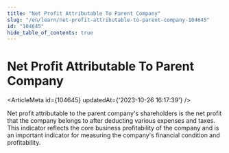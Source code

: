 ```yaml
---
title: "Net Profit Attributable To Parent Company"
slug: "/en/learn/net-profit-attributable-to-parent-company-104645"
id: "104645"
hide_table_of_contents: true
---
```



# Net Profit Attributable To Parent Company

<ArticleMeta id={104645} updatedAt={'2023-10-26 16:17:39'} />
<div className='border-solid border-b border-t-0 my-4 border-[var(--ifm-color-gray-300)]' />

Net profit attributable to the parent company's shareholders is the net profit that the company belongs to after deducting various expenses and taxes. This indicator reflects the core business profitability of the company and is an important indicator for measuring the company's financial condition and profitability.
